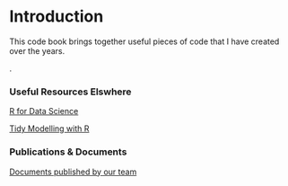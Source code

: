 # Introduction {.unnumbered}

This code book brings together useful pieces of code that I have created over the years.

.

### Useful Resources Elswhere

[R for Data Science](https://r4ds.had.co.nz/) 

[Tidy Modelling with R](https://www.tmwr.org/index.html)

### Publications & Documents

[Documents published by our team](https://chrissyhroberts.github.io/DOCS/)

